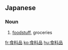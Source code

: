 ==Japanese==
{{ja-kanjitab|しょく|りょう|ひん|yomi=on}}

===Noun===
{{ja-noun|しょくりょうひん}}

# [[foodstuff]], groceries

[[fr:食料品]]
[[ko:食料品]]
[[hu:食料品]]